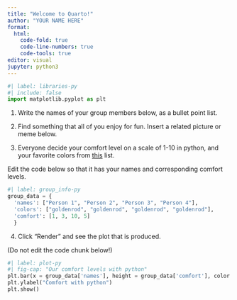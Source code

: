 ```yaml
---
title: "Welcome to Quarto!"
author: "YOUR NAME HERE"
format: 
  html:
    code-fold: true
    code-line-numbers: true
    code-tools: true
editor: visual
jupyter: python3
---
```



```python
#| label: libraries-py
#| include: false
import matplotlib.pyplot as plt
```

1.  Write the names of your group members below, as a bullet point list.

2.  Find something that all of you enjoy for fun. Insert a related picture or meme below.



3.  Everyone decide your comfort level on a scale of 1-10 in python, and your favorite colors from [this](https://matplotlib.org/stable/gallery/color/named_colors.html) list.

Edit the code below so that it has your names and corresponding comfort levels.


```python
#| label: group_info-py
group_data = {
  'names': ["Person 1", "Person 2", "Person 3", "Person 4"], 
  'colors': ["goldenrod", "goldenrod", "goldenrod", "goldenrod"],
  'comfort': [1, 3, 10, 5]
  }
```

4.  Click "Render" and see the plot that is produced.

(Do not edit the code chunk below!)


```python
#| label: plot-py
#| fig-cap: "Our comfort levels with python"
plt.bar(x = group_data['names'], height = group_data['comfort'], color = group_data['colors'])
plt.ylabel("Comfort with python")
plt.show()
```
